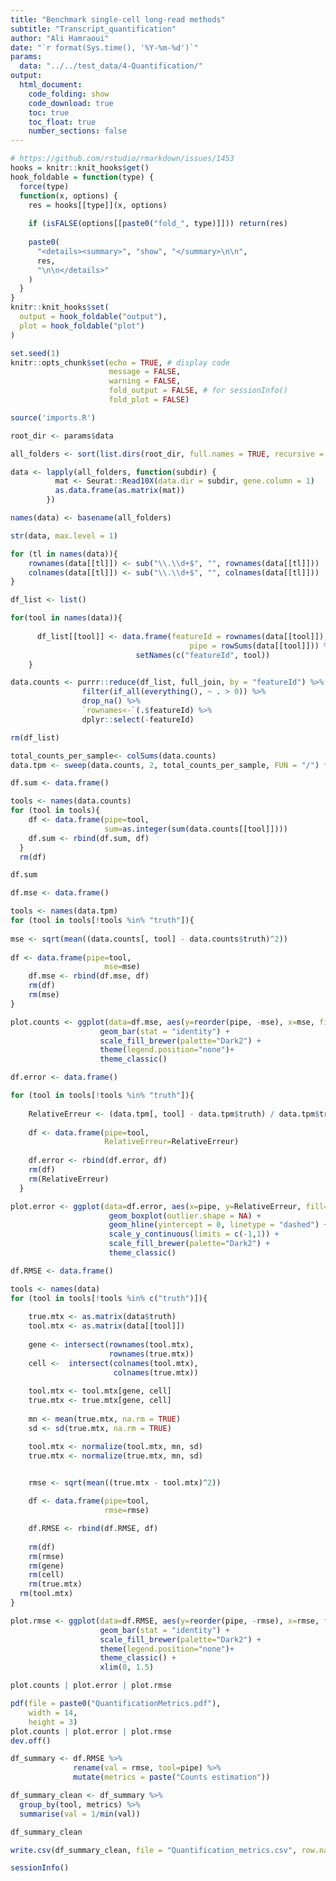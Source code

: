 ```yaml
---
title: "Benchmark single-cell long-read methods"
subtitle: "Transcript_quantification"
author: "Ali Hamraoui"
date: "`r format(Sys.time(), '%Y-%m-%d')`"
params:
  data: "../../test_data/4-Quantification/"
output:
  html_document:
    code_folding: show
    code_download: true
    toc: true
    toc_float: true
    number_sections: false
---
```


<style>
body {
text-align: justify}
</style>

<!-- Automatically computes and prints in the output the running time for any code chunk -->
```r
# https://github.com/rstudio/rmarkdown/issues/1453
hooks = knitr::knit_hooks$get()
hook_foldable = function(type) {
  force(type)
  function(x, options) {
    res = hooks[[type]](x, options)
    
    if (isFALSE(options[[paste0("fold_", type)]])) return(res)
    
    paste0(
      "<details><summary>", "show", "</summary>\n\n",
      res,
      "\n\n</details>"
    )
  }
}
knitr::knit_hooks$set(
  output = hook_foldable("output"),
  plot = hook_foldable("plot")
)
```

<!-- Set default parameters for all chunks -->
```r
set.seed(1)
knitr::opts_chunk$set(echo = TRUE, # display code
                      message = FALSE,
                      warning = FALSE,
                      fold_output = FALSE, # for sessionInfo()
                      fold_plot = FALSE)
```

```r
source('imports.R')
```

```r
root_dir <- params$data
```

```r
all_folders <- sort(list.dirs(root_dir, full.names = TRUE, recursive = FALSE))

data <- lapply(all_folders, function(subdir) {
          mat <- Seurat::Read10X(data.dir = subdir, gene.column = 1)
          as.data.frame(as.matrix(mat))
        })

names(data) <- basename(all_folders)

str(data, max.level = 1)
```

```r
for (tl in names(data)){
    rownames(data[[tl]]) <- sub("\\.\\d+$", "", rownames(data[[tl]]))
    colnames(data[[tl]]) <- sub("\\.\\d+$", "", colnames(data[[tl]]))
}
```

```r

df_list <- list()

for(tool in names(data)){
      
      df_list[[tool]] <- data.frame(featureId = rownames(data[[tool]]),
                                        pipe = rowSums(data[[tool]])) %>%
                            setNames(c("featureId", tool))
    }

data.counts <- purrr::reduce(df_list, full_join, by = "featureId") %>%
                filter(if_all(everything(), ~ . > 0)) %>%
                drop_na() %>%
                `rownames<-`(.$featureId) %>%
                dplyr::select(-featureId)

rm(df_list)
```

```r
total_counts_per_sample<- colSums(data.counts)
data.tpm <- sweep(data.counts, 2, total_counts_per_sample, FUN = "/") * 1e6
```

```r
df.sum <- data.frame()

tools <- names(data.counts)
for (tool in tools){
    df <- data.frame(pipe=tool,
                     sum=as.integer(sum(data.counts[[tool]])))
    df.sum <- rbind(df.sum, df)
  } 
  rm(df)

df.sum
```

```r
df.mse <- data.frame()

tools <- names(data.tpm)
for (tool in tools[!tools %in% "truth"]){
  
mse <- sqrt(mean((data.counts[, tool] - data.counts$truth)^2))
  
df <- data.frame(pipe=tool,
                     mse=mse)
    df.mse <- rbind(df.mse, df)
    rm(df)
    rm(mse)
}
```

```r
plot.counts <- ggplot(data=df.mse, aes(y=reorder(pipe, -mse), x=mse, fill=pipe)) +
                    geom_bar(stat = "identity") +
                    scale_fill_brewer(palette="Dark2") +
                    theme(legend.position="none")+
                    theme_classic()
```

```r
df.error <- data.frame()

for (tool in tools[!tools %in% "truth"]){
    
    RelativeErreur <- (data.tpm[, tool] - data.tpm$truth) / data.tpm$truth
    
    df <- data.frame(pipe=tool,
                     RelativeErreur=RelativeErreur)
    
    df.error <- rbind(df.error, df)
    rm(df)
    rm(RelativeErreur)
  }
```

```r
plot.error <- ggplot(data=df.error, aes(x=pipe, y=RelativeErreur, fill=pipe)) +
                      geom_boxplot(outlier.shape = NA) + 
                      geom_hline(yintercept = 0, linetype = "dashed") +
                      scale_y_continuous(limits = c(-1,1)) +
                      scale_fill_brewer(palette="Dark2") +
                      theme_classic()
```

```r
df.RMSE <- data.frame()

tools <- names(data)
for (tool in tools[!tools %in% c("truth")]){
    
    true.mtx <- as.matrix(data$truth)
    tool.mtx <- as.matrix(data[[tool]])
    
    gene <- intersect(rownames(tool.mtx), 
                      rownames(true.mtx))
    cell <-  intersect(colnames(tool.mtx), 
                       colnames(true.mtx))
    
    tool.mtx <- tool.mtx[gene, cell]
    true.mtx <- true.mtx[gene, cell]
    
    mn <- mean(true.mtx, na.rm = TRUE)
    sd <- sd(true.mtx, na.rm = TRUE)

    tool.mtx <- normalize(tool.mtx, mn, sd)
    true.mtx <- normalize(true.mtx, mn, sd)
    

    rmse <- sqrt(mean((true.mtx - tool.mtx)^2))

    df <- data.frame(pipe=tool,
                     rmse=rmse)

    df.RMSE <- rbind(df.RMSE, df)
    
    rm(df)
    rm(rmse)
    rm(gene)
    rm(cell)
    rm(true.mtx)
  rm(tool.mtx)
}

```

```r
plot.rmse <- ggplot(data=df.RMSE, aes(y=reorder(pipe, -rmse), x=rmse, fill=pipe)) +
                    geom_bar(stat = "identity") +
                    scale_fill_brewer(palette="Dark2") +
                    theme(legend.position="none")+
                    theme_classic() +
                    xlim(0, 1.5)
```

```r
plot.counts | plot.error | plot.rmse
```

```r
pdf(file = paste0("QuantificationMetrics.pdf"), 
    width = 14, 
    height = 3)
plot.counts | plot.error | plot.rmse
dev.off()
```

```r
df_summary <- df.RMSE %>% 
              rename(val = rmse, tool=pipe) %>%
              mutate(metrics = paste("Counts estimation"))

df_summary_clean <- df_summary %>%
  group_by(tool, metrics) %>%
  summarise(val = 1/min(val))

df_summary_clean
```

```r
write.csv(df_summary_clean, file = "Quantification_metrics.csv", row.names = F)
```

```r
sessionInfo()
```


